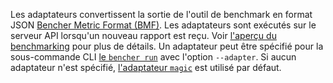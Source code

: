 Les adaptateurs convertissent la sortie de l'outil de benchmark en format JSON [Bencher Metric Format (BMF)][bmf]. Les adaptateurs sont exécutés sur le serveur API lorsqu'un nouveau rapport est reçu. Voir [l'aperçu du benchmarking][benchmarking overview] pour plus de détails. Un adaptateur peut être spécifié pour la sous-commande CLI [le `bencher run`][bencher run] avec l'option `--adapter`. Si aucun adaptateur n'est spécifié, [l'adaptateur `magic`][magic adapter] est utilisé par défaut.

[bmf]: /fr/docs/reference/bencher-metric-format/
[benchmarking overview]: /fr/docs/explanation/benchmarking/
[bencher run]: /fr/docs/explanation/bencher-run/

[magic adapter]: #-magic-default